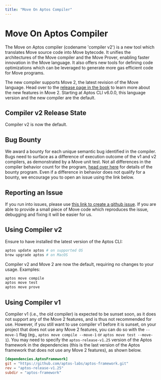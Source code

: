 ```yaml
---
title: "Move On Aptos Compiler"
---
```





# Move On Aptos Compiler

The Move on Aptos compiler (codename 'compiler v2') is a new tool which translates Move source code into Move bytecode. It unifies the architectures of the Move compiler and the Move Prover, enabling faster innovation in the Move language. It also offers new tools for defining code optimizations which can be leveraged to generate more gas efficient code for Move programs.

The new compiler supports Move 2, the latest revision of the Move language. Head over to the [release page in the book](book/move-2.mdx) to learn more about the new features in Move 2. Starting at Aptos CLI v6.0.0, this language version and the new compiler are the default.

## Compiler v2 Release State

Compiler v2 is now the default.

## Bug Bounty

We award a bounty for each unique semantic bug identified in the compiler. Bugs need to surface as a difference of execution outcome of the v1 and v2 compilers, as demonstrated by a Move unit test. Not all differences in the compiler behavior count for the program, [head over here](https://hackenproof.com/programs/move-on-aptos-compiler) for details of the bounty program. Even if a difference in behavior does not qualify for a bounty, we encourage you to open an issue using the link below.

## Reporting an Issue

If you run into issues, please use [this link to create a github issue][bug]. If you are able to provide a small piece of Move code which reproduces the issue, debugging and fixing it will be easier for us.

[bug]: https://github.com/aptos-labs/aptos-core/issues/new?title=[compiler-v2]%20%3CPLEASE%20NAME%20IT%3E&body=%3CPLEASE%20DESCRIBE%20IT%3E&labels=compiler-v2&projects=aptos-labs/16

## Using Compiler v2

Ensure to have installed the latest version of the Aptos CLI:

```bash filename="Terminal"
aptos update aptos # on supported OS
brew upgrade aptos # on MacOS
```

Compiler v2 and Move 2 are now the default, requiring no changes to your usage. Examples:

```bash filename="Terminal"
aptos move compile
aptos move test
aptos move prove
```

## Using Compiler v1

Compiler v1 (i.e., the old compiler) is expected to be sunset soon, as it does not support any of the Move 2 features, and is thus not recommended for use. However, if you still want to use compiler v1 before it is sunset, on your project that does not use any Move 2 features, you can do so with the `--move-1` flag (eg., `aptos move compile --move-1` or `aptos move test --move-1`). You may need to specify the `aptos-release-v1.25` version of the Aptos framework in the dependencies (this is the last version of the Aptos framework that does not use any Move 2 features), as shown below.

```toml filename="Move.toml"
[dependencies.AptosFramework]
git = "https://github.com/aptos-labs/aptos-framework.git"
rev = "aptos-release-v1.25"
subdir = "aptos-framework"
```
